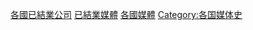 {{Categories by country|nocat}}

[[Category:各國已結業公司|]]
[[Category:已結業媒體|]]
[[Category:各國媒體|]]
[[Category:各国媒体史|Category:各国媒体史]]